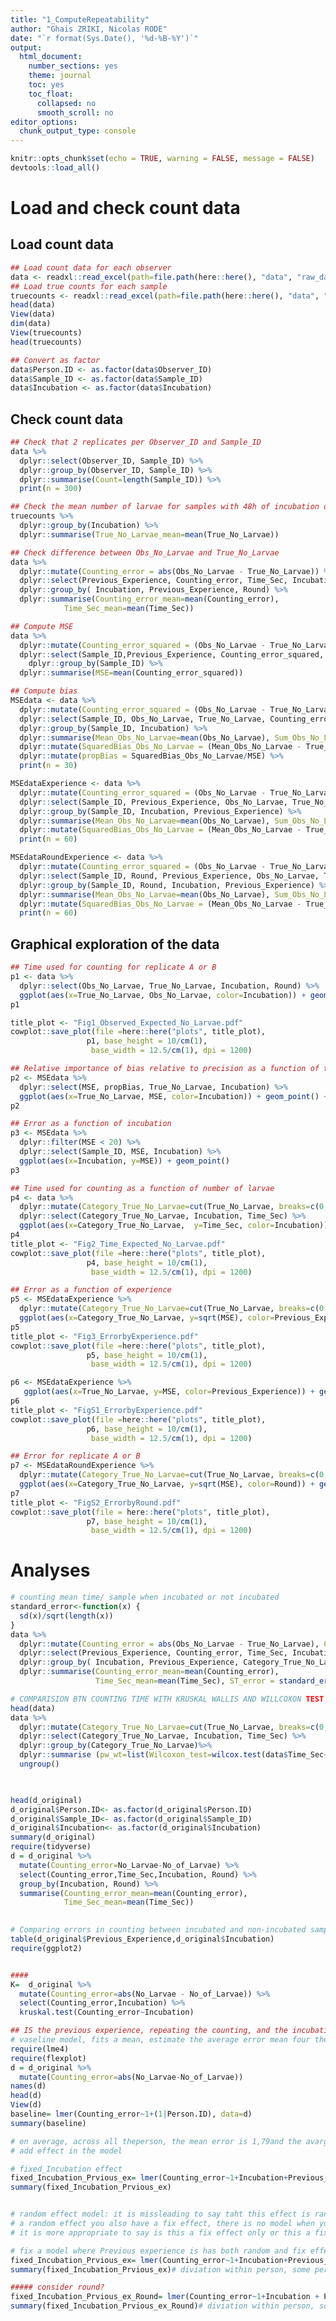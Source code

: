 ```yaml
---
title: "1_ComputeRepeatability"
author: "Ghais ZRIKI, Nicolas RODE"
date: "`r format(Sys.Date(), '%d-%B-%Y')`"
output: 
  html_document: 
    number_sections: yes
    theme: journal
    toc: yes
    toc_float:
      collapsed: no
      smooth_scroll: no
editor_options: 
  chunk_output_type: console
---
```


```r
knitr::opts_chunk$set(echo = TRUE, warning = FALSE, message = FALSE)
devtools::load_all()
```

# Load and check count data
## Load count data 
```r
## Load count data for each observer
data <- readxl::read_excel(path=file.path(here::here(), "data", "raw_data", "DS_Counting_trials.xlsx"), sheet = "ObserverCountData")
## Load true counts for each sample
truecounts <- readxl::read_excel(path=file.path(here::here(), "data", "raw_data", "DS_Counting_trials.xlsx"), sheet = "TrueCounts")
head(data)
View(data)
dim(data)
View(truecounts)
head(truecounts)

## Convert as factor
data$Person.ID <- as.factor(data$Observer_ID)
data$Sample_ID <- as.factor(data$Sample_ID)
data$Incubation <- as.factor(data$Incubation)

```
## Check count data 
```r
## Check that 2 replicates per Observer_ID and Sample_ID
data %>%
  dplyr::select(Observer_ID, Sample_ID) %>% 
  dplyr::group_by(Observer_ID, Sample_ID) %>%
  dplyr::summarise(Count=length(Sample_ID)) %>%
  print(n = 300)

## Check the mean number of larvae for samples with 48h of incubation or not
truecounts %>%
  dplyr::group_by(Incubation) %>%
  dplyr::summarise(True_No_Larvae_mean=mean(True_No_Larvae))

## Check difference between Obs_No_Larvae and True_No_Larvae
data %>%
  dplyr::mutate(Counting_error = abs(Obs_No_Larvae - True_No_Larvae)) %>% 
  dplyr::select(Previous_Experience, Counting_error, Time_Sec, Incubation, Round) %>% 
  dplyr::group_by( Incubation, Previous_Experience, Round) %>%
  dplyr::summarise(Counting_error_mean=mean(Counting_error),
            Time_Sec_mean=mean(Time_Sec))

## Compute MSE
data %>%
  dplyr::mutate(Counting_error_squared = (Obs_No_Larvae - True_No_Larvae)^2) %>%
  dplyr::select(Sample_ID,Previous_Experience, Counting_error_squared, Incubation, Round) %>% 
    dplyr::group_by(Sample_ID) %>%
  dplyr::summarise(MSE=mean(Counting_error_squared))

## Compute bias
MSEdata <- data %>%
  dplyr::mutate(Counting_error_squared = (Obs_No_Larvae - True_No_Larvae)^2) %>%
  dplyr::select(Sample_ID, Obs_No_Larvae, True_No_Larvae, Counting_error_squared, Incubation) %>% 
  dplyr::group_by(Sample_ID, Incubation) %>%
  dplyr::summarise(Mean_Obs_No_Larvae=mean(Obs_No_Larvae), Sum_Obs_No_Larvae=sum(Obs_No_Larvae), True_No_Larvae=mean(True_No_Larvae), Sum_Counting_error_squared=sum(Counting_error_squared), N=length(Counting_error_squared), Var_Obs_No_Larvae=var(Obs_No_Larvae)) %>%
  dplyr::mutate(SquaredBias_Obs_No_Larvae = (Mean_Obs_No_Larvae - True_No_Larvae)^2, Var_Obs_No_Larvae = Var_Obs_No_Larvae*(N-1)/N, MSE = Sum_Counting_error_squared/N)%>%
  dplyr::mutate(propBias = SquaredBias_Obs_No_Larvae/MSE) %>%
  print(n = 30)

MSEdataExperience <- data %>%
  dplyr::mutate(Counting_error_squared = (Obs_No_Larvae - True_No_Larvae)^2) %>%
  dplyr::select(Sample_ID, Previous_Experience, Obs_No_Larvae, True_No_Larvae, Counting_error_squared, Incubation) %>% 
  dplyr::group_by(Sample_ID, Incubation, Previous_Experience) %>%
  dplyr::summarise(Mean_Obs_No_Larvae=mean(Obs_No_Larvae), Sum_Obs_No_Larvae=sum(Obs_No_Larvae), True_No_Larvae=mean(True_No_Larvae), Sum_Counting_error_squared=sum(Counting_error_squared), N=length(Counting_error_squared), Var_Obs_No_Larvae=var(Obs_No_Larvae)) %>%
  dplyr::mutate(SquaredBias_Obs_No_Larvae = (Mean_Obs_No_Larvae - True_No_Larvae)^2, Var_Obs_No_Larvae = Var_Obs_No_Larvae*(N-1)/N, MSE = Sum_Counting_error_squared/N)%>%
  print(n = 60)

MSEdataRoundExperience <- data %>%
  dplyr::mutate(Counting_error_squared = (Obs_No_Larvae - True_No_Larvae)^2) %>%
  dplyr::select(Sample_ID, Round, Previous_Experience, Obs_No_Larvae, True_No_Larvae, Counting_error_squared, Incubation) %>% 
  dplyr::group_by(Sample_ID, Round, Incubation, Previous_Experience) %>%
  dplyr::summarise(Mean_Obs_No_Larvae=mean(Obs_No_Larvae), Sum_Obs_No_Larvae=sum(Obs_No_Larvae), True_No_Larvae=mean(True_No_Larvae), Sum_Counting_error_squared=sum(Counting_error_squared), N=length(Counting_error_squared), Var_Obs_No_Larvae=var(Obs_No_Larvae)) %>%
  dplyr::mutate(SquaredBias_Obs_No_Larvae = (Mean_Obs_No_Larvae - True_No_Larvae)^2, Var_Obs_No_Larvae = Var_Obs_No_Larvae*(N-1)/N, MSE = Sum_Counting_error_squared/N)%>%
  print(n = 60)

```
## Graphical exploration of the data
```r
## Time used for counting for replicate A or B
p1 <- data %>%
  dplyr::select(Obs_No_Larvae, True_No_Larvae, Incubation, Round) %>%
  ggplot(aes(x=True_No_Larvae, Obs_No_Larvae, color=Incubation)) + geom_point() + xlim(0, 35) + ylim(0, 35) + geom_abline(intercept = 0, slope = 1)+ xlab("True number of larvae") + ylab("Observed number of larvae")
p1

title_plot <- "Fig1_Observed_Expected_No_Larvae.pdf"
cowplot::save_plot(file =here::here("plots", title_plot),
                 p1, base_height = 10/cm(1),
                  base_width = 12.5/cm(1), dpi = 1200)

## Relative importance of bias relative to precision as a function of the number of larvae
p2 <- MSEdata %>%
  dplyr::select(MSE, propBias, True_No_Larvae, Incubation) %>%
  ggplot(aes(x=True_No_Larvae, MSE, color=Incubation)) + geom_point() + xlab("True number of larvae") + ylab("Mean Square Counting Error")
p2

## Error as a function of incubation
p3 <- MSEdata %>%
  dplyr::filter(MSE < 20) %>%
  dplyr::select(Sample_ID, MSE, Incubation) %>%
  ggplot(aes(x=Incubation, y=MSE)) + geom_point()
p3

## Time used for counting as a function of number of larvae
p4 <- data %>%
  dplyr::mutate(Category_True_No_Larvae=cut(True_No_Larvae, breaks=c(0, 5, 10, 15, Inf), labels=c("0-5","5-10","10-15","+15"), right = FALSE)) %>%
  dplyr::select(Category_True_No_Larvae, Incubation, Time_Sec) %>%
  ggplot(aes(x=Category_True_No_Larvae,  y=Time_Sec, color=Incubation)) + geom_boxplot() + xlab("True number of larvae") + ylab("Time used for counting (sec.)")
p4
title_plot <- "Fig2_Time_Expected_No_Larvae.pdf"
cowplot::save_plot(file =here::here("plots", title_plot),
                 p4, base_height = 10/cm(1),
                  base_width = 12.5/cm(1), dpi = 1200)

## Error as a function of experience
p5 <- MSEdataExperience %>%
  dplyr::mutate(Category_True_No_Larvae=cut(True_No_Larvae, breaks=c(0, 10, Inf), labels=c("0-10","+10"), right = FALSE)) %>%
  ggplot(aes(x=Category_True_No_Larvae, y=sqrt(MSE), color=Previous_Experience)) + geom_boxplot() + xlab("Experience") + ylab("sqrt(Mean Square Counting Error)")
p5
title_plot <- "Fig3_ErrorbyExperience.pdf"
cowplot::save_plot(file =here::here("plots", title_plot),
                 p5, base_height = 10/cm(1),
                  base_width = 12.5/cm(1), dpi = 1200)

p6 <- MSEdataExperience %>%
   ggplot(aes(x=True_No_Larvae, y=MSE, color=Previous_Experience)) + geom_point() + xlab("True number of larvae") + ylab("Mean Square Counting Error")
p6
title_plot <- "FigS1_ErrorbyExperience.pdf"
cowplot::save_plot(file =here::here("plots", title_plot),
                 p6, base_height = 10/cm(1),
                  base_width = 12.5/cm(1), dpi = 1200)

## Error for replicate A or B
p7 <- MSEdataRoundExperience %>%
  dplyr::mutate(Category_True_No_Larvae=cut(True_No_Larvae, breaks=c(0, 5, 10, 15, Inf), labels=c("0-5","5-10","10-15","+15"), right = FALSE)) %>%
  ggplot(aes(x=Category_True_No_Larvae, y=sqrt(MSE), color=Round)) + geom_boxplot() + xlab("Number of larvae") + ylab("sqrt(Mean Square Counting Error)")
p7
title_plot <- "FigS2_ErrorbyRound.pdf"
cowplot::save_plot(file = here::here("plots", title_plot),
                 p7, base_height = 10/cm(1),
                  base_width = 12.5/cm(1), dpi = 1200)


```

# Analyses

```r
# counting mean time/ sample when incubated or not incubated 
standard_error<-function(x) {
  sd(x)/sqrt(length(x))
}
data %>%
  dplyr::mutate(Counting_error = abs(Obs_No_Larvae - True_No_Larvae), Category_True_No_Larvae=cut(True_No_Larvae, breaks=c(0, 5, 10, 15, Inf), labels=c("0-5","5-10","10-15","+15"), right = FALSE))%>%
  dplyr::select(Previous_Experience, Counting_error, Time_Sec, Incubation, Round,Category_True_No_Larvae) %>% 
  dplyr::group_by( Incubation, Previous_Experience, Category_True_No_Larvae) %>%
  dplyr::summarise(Counting_error_mean=mean(Counting_error),
                   Time_Sec_mean=mean(Time_Sec), ST_error = standard_error(Time_Sec))
```

```r
# COMPARISION BTN COUNTING TIME WITH KRUSKAL WALLIS AND WILLCOXON TEST
head(data)
data %>%
  dplyr::mutate(Category_True_No_Larvae=cut(True_No_Larvae, breaks=c(0, 5, 10, 15, Inf), labels=c("0-5","5-10","10-15","+15"), right = FALSE))%>%
  dplyr::select(Category_True_No_Larvae, Incubation, Time_Sec) %>%
  dplyr::group_by(Category_True_No_Larvae)%>%
  dplyr::summarise (pw_wt=list(Wilcoxon_test=wilcox.test(data$Time_Sec~data$Incubation,p.adjust.method = "bonf")$p.value))%>%
  ungroup() 

  


```




```r
head(d_original)
d_original$Person.ID<- as.factor(d_original$Person.ID)
d_original$Sample_ID<- as.factor(d_original$Sample_ID)
d_original$Incubation<- as.factor(d_original$Incubation)
summary(d_original)
require(tidyverse)
d = d_original %>%
  mutate(Counting_error=No_Larvae-No_of_Larvae) %>% 
  select(Counting_error,Time_Sec,Incubation, Round) %>% 
  group_by(Incubation, Round) %>%
  summarise(Counting_error_mean=mean(Counting_error),
            Time_Sec_mean=mean(Time_Sec))
 

# Comparing errors in counting between incubated and non-incubated samples
table(d_original$Previous_Experience,d_original$Incubation)
require(ggplot2)


####
K=  d_original %>%
  mutate(Counting_error=abs(No_Larvae - No_of_Larvae)) %>% 
  select(Counting_error,Incubation) %>%
  kruskal.test(Counting_error~Incubation)

## IS the previous experience, repeating the counting, and the incubation of the sample influence the time nedded for the counting and errors in counting? 
# vaseline model, fits a mean, estimate the average error mean four the entire group but also individually 
require(lme4)
require(flexplot)
d = d_original %>%
  mutate(Counting_error=abs(No_Larvae-No_of_Larvae)) 
names(d)
head(d)
View(d)
baseline= lmer(Counting_error~1+(1|Person.ID), data=d)
summary(baseline)

# en average, across all theperson, the mean error is 1,79and the avarga from they will deviate by 3.80
# add effect in the model 

# fixed_Incubation effect 
fixed_Incubation_Prvious_ex= lmer(Counting_error~1+Incubation+Previous_Experience+(1|Person.ID), data=d)
summary(fixed_Incubation_Prvious_ex)


# random effect model: it is missleading to say taht this effect is random or fix, any time you have
# a random effect you also have a fix effect, there is no model when you have only random effect and no fix effect, 
# it is more appropriate to say is this a fix effect only or this a fix/random effect 

# fix a model where Previous experience is has both random and fix effect 
fixed_Incubation_Prvious_ex= lmer(Counting_error~1+Incubation+Previous_Experience+(1+ Previous_Experience|Person.ID), data=d)# ther is an average previous_ex effect on darkness,but there is also 
summary(fixed_Incubation_Prvious_ex)# diviation within person, some person may have a stronger relationship between previous_ex and error making than others

##### consider round? 
fixed_Incubation_Prvious_ex_Round= lmer(Counting_error~1+Incubation + Previous_Experience + Round +(1+ Previous_Experience|Person.ID), data=d)# ther is an average previous_ex effect on darkness,but there is also 
summary(fixed_Incubation_Prvious_ex_Round)# diviation within person, some person may have a stronger relationship between previous_ex and error making than others
```
